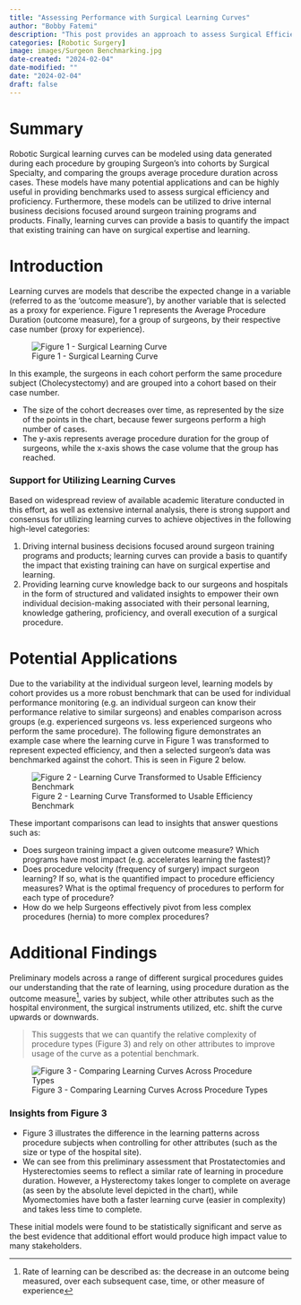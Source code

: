 ```yaml
---
title: "Assessing Performance with Surgical Learning Curves"
author: "Bobby Fatemi"
description: "This post provides an approach to assess Surgical Efficiency and Surgeon Performance using learning curve models derived from robotic procedure data."
categories: [Robotic Surgery]
image: images/Surgeon Benchmarking.jpg
date-created: "2024-02-04"
date-modified: ""
date: "2024-02-04"
draft: false
---
```


# Summary

Robotic Surgical learning curves can be modeled using data generated
during each procedure by grouping Surgeon's into cohorts by Surgical
Specialty, and comparing the groups average procedure duration across
cases. These models have many potential applications and can be highly
useful in providing benchmarks used to assess surgical efficiency and
proficiency. Furthermore, these models can be utilized to drive internal
business decisions focused around surgeon training programs and
products. Finally, learning curves can provide a basis to quantify the
impact that existing training can have on surgical expertise and
learning.

# Introduction

Learning curves are models that describe the expected change in a
variable (referred to as the ‘outcome measure’), by another variable
that is selected as a proxy for experience. Figure 1 represents the
Average Procedure Duration (outcome measure), for a group of surgeons,
by their respective case number (proxy for experience).

![Figure 1 - Surgical Learning
Curve](images/Chole%20Learning%20Curve.jpg)

In this example, the surgeons in each cohort perform the same procedure
subject (Cholecystectomy) and are grouped into a cohort based on their
case number.

-   The size of the cohort decreases over time, as represented by the
    size of the points in the chart, because fewer surgeons perform a
    high number of cases.
-   The y-axis represents average procedure duration for the group of
    surgeons, while the x-axis shows the case volume that the group has
    reached.

### Support for Utilizing Learning Curves

Based on widespread review of available academic literature conducted in
this effort, as well as extensive internal analysis, there is strong
support and consensus for utilizing learning curves to achieve
objectives in the following high-level categories:

1.  Driving internal business decisions focused around surgeon training
    programs and products; learning curves can provide a basis to
    quantify the impact that existing training can have on surgical
    expertise and learning.
2.  Providing learning curve knowledge back to our surgeons and
    hospitals in the form of structured and validated insights to
    empower their own individual decision-making associated with their
    personal learning, knowledge gathering, proficiency, and overall
    execution of a surgical procedure.

# Potential Applications

Due to the variability at the individual surgeon level, learning models
by cohort provides us a more robust benchmark that can be used for
individual performance monitoring (e.g. an individual surgeon can know
their performance relative to similar surgeons) and enables comparison
across groups (e.g. experienced surgeons vs. less experienced surgeons
who perform the same procedure). The following figure demonstrates an
example case where the learning curve in Figure 1 was transformed to
represent expected efficiency, and then a selected surgeon’s data was
benchmarked against the cohort. This is seen in Figure 2 below.

![Figure 2 - Learning Curve Transformed to Usable Efficiency
Benchmark](images/Surgeon%20Benchmarking.jpg)

These important comparisons can lead to insights that answer questions
such as:

-   Does surgeon training impact a given outcome measure? Which programs
    have most impact (e.g. accelerates learning the fastest)?
-   Does procedure velocity (frequency of surgery) impact surgeon
    learning? If so, what is the quantified impact to procedure
    efficiency measures? What is the optimal frequency of procedures to
    perform for each type of procedure?
-   How do we help Surgeons effectively pivot from less complex
    procedures (hernia) to more complex procedures?

# Additional Findings

Preliminary models across a range of different surgical procedures
guides our understanding that the rate of learning, using procedure
duration as the outcome measure[^1], varies by subject, while other
attributes such as the hospital environment, the surgical instruments
utilized, etc. shift the curve upwards or downwards.

> This suggests that we can quantify the relative complexity of
> procedure types (Figure 3) and rely on other attributes to improve
> usage of the curve as a potential benchmark.

![Figure 3 - Comparing Learning Curves Across Procedure
Types](images/Comparison%20of%20Curves.jpg)

[^1]: Rate of learning can be described as: the decrease in an outcome
    being measured, over each subsequent case, time, or other measure of
    experience

### Insights from Figure 3

-   Figure 3 illustrates the difference in the learning patterns across
    procedure subjects when controlling for other attributes (such as
    the size or type of the hospital site).
-   We can see from this preliminary assessment that Prostatectomies and
    Hysterectomies seems to reflect a similar rate of learning in
    procedure duration. However, a Hysterectomy takes longer to complete
    on average (as seen by the absolute level depicted in the chart),
    while Myomectomies have both a faster learning curve (easier in
    complexity) and takes less time to complete.

These initial models were found to be statistically significant and
serve as the best evidence that additional effort would produce high
impact value to many stakeholders.
